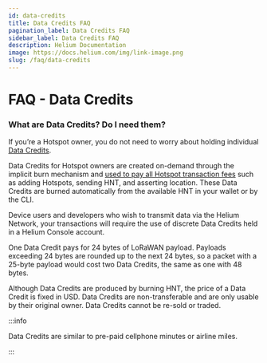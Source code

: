 ```yaml
---
id: data-credits
title: Data Credits FAQ
pagination_label: Data Credits FAQ
sidebar_label: Data Credits FAQ
description: Helium Documentation
image: https://docs.helium.com/img/link-image.png
slug: /faq/data-credits
---
```


# FAQ - Data Credits

### What are Data Credits? Do I need them?

If you’re a Hotspot owner, you do not need to worry about holding individual
[Data Credits](/helium-tokens/hnt#data-credits-and-burn-and-mint-economics).

Data Credits for Hotspot owners are created on-demand through the implicit burn mechanism and
[used to pay all Hotspot transaction fees](/blockchain/transaction-fees/#transaction-fees) such as
adding Hotspots, sending HNT, and asserting location. These Data Credits are burned automatically
from the available HNT in your wallet or by the CLI.

Device users and developers who wish to transmit data via the Helium Network, your transactions will
require the use of discrete Data Credits held in a Helium Console account.

One Data Credit pays for 24 bytes of LoRaWAN payload. Payloads exceeding 24 bytes are rounded up to
the next 24 bytes, so a packet with a 25-byte payload would cost two Data Credits, the same as one
with 48 bytes.

Although Data Credits are produced by burning HNT, the price of a Data Credit is fixed in USD. Data
Credits are non-transferable and are only usable by their original owner. Data Credits cannot be
re-sold or traded.

:::info

Data Credits are similar to pre-paid cellphone minutes or airline miles.

:::
